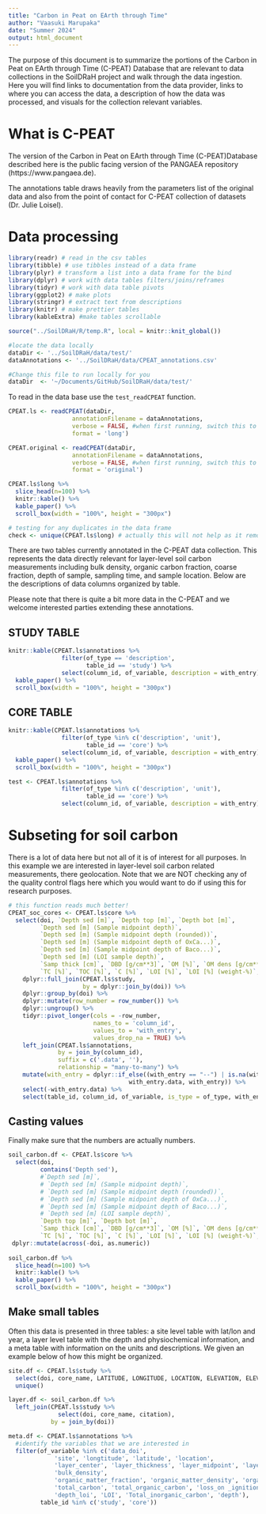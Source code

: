 ```yaml
---
title: "Carbon in Peat on EArth through Time"
author: "Vaasuki Marupaka"
date: "Summer 2024"
output: html_document
---
```


The purpose of this document is to summarize the portions of the Carbon in Peat on EArth through Time (C-PEAT) Database that are relevant to data collections in the SoilDRaH project and walk through the data ingestion.
Here you will find links to documentation from the data provider, links to where you can access the data, a description of how the data was processed, and visuals for the collection relevant variables.

# What is C-PEAT

The version of the Carbon in Peat on EArth through Time (C-PEAT)Database described here is the public facing version of the PANGAEA repository (https://www.pangaea.de).

The annotations table draws heavily from the parameters list of the original data and also from the point of contact for C-PEAT collection of datasets (Dr. Julie Loisel). 

# Data processing

```r

library(readr) # read in the csv tables
library(tibble) # use tibbles instead of a data frame
library(plyr) # transform a list into a data frame for the bind
library(dplyr) # work with data tables filters/joins/reframes
library(tidyr) # work with data table pivots
library(ggplot2) # make plots
library(stringr) # extract text from descriptions
library(knitr) # make prettier tables
library(kableExtra) #make tables scrollable

source("../SoilDRaH/R/temp.R", local = knitr::knit_global())

#locate the data locally
dataDir <- '../SoilDRaH/data/test/'
dataAnnotations <- '../SoilDRaH/data/CPEAT_annotations.csv'
```

```r
#Change this file to run locally for you
dataDir  <- '~/Documents/GitHub/SoilDRaH/data/test/'
```

To read in the data base use the `test_readCPEAT` function.

```r
CPEAT.ls <- readCPEAT(dataDir, 
                  annotationFilename = dataAnnotations, 
                  verbose = FALSE, #when first running, switch this to true 
                  format = 'long')

CPEAT.original <- readCPEAT(dataDir, 
                  annotationFilename = dataAnnotations, 
                  verbose = FALSE, #when first running, switch this to true 
                  format = 'original')

CPEAT.ls$long %>%
  slice_head(n=100) %>%
  knitr::kable() %>%
  kable_paper() %>%
  scroll_box(width = "100%", height = "300px")
```

```r
# testing for any duplicates in the data frame
check <- unique(CPEAT.ls$long) # actually this will not help as it removes the decription after once established for the column variables!
```


There are two tables currently annotated in the C-PEAT data collection.
This represents the data directly relevant for layer-level soil carbon measurements including bulk density, organic carbon fraction, coarse fraction, depth of sample, sampling time, and sample location.
Below are the descriptions of data columns organized by table.

Please note that there is quite a bit more data in the C-PEAT and we welcome interested parties extending these annotations.

## STUDY TABLE 

```r
knitr::kable(CPEAT.ls$annotations %>%
               filter(of_type == 'description',
                      table_id == 'study') %>%
               select(column_id, of_variable, description = with_entry)) %>%
  kable_paper() %>%
  scroll_box(width = "100%", height = "300px")
```

## CORE TABLE

```r
knitr::kable(CPEAT.ls$annotations %>%
               filter(of_type %in% c('description', 'unit'),
                      table_id == 'core') %>%
               select(column_id, of_variable, description = with_entry)) %>%
  kable_paper() %>%
  scroll_box(width = "100%", height = "300px")

test <- CPEAT.ls$annotations %>%
               filter(of_type %in% c('description', 'unit'),
                      table_id == 'core') %>%
               select(column_id, of_variable, description = with_entry)
```

# Subseting for soil carbon

There is a lot of data here but not all of it is of interest for all purposes.
In this example we are interested in layer-level soil carbon related measurements, there geolocation.
Note that we are NOT checking any of the quality control flags here which you would want to do if using this for research purposes.

```r
# this function reads much better!
CPEAT_soc_cores <- CPEAT.ls$core %>% 
  select(doi, `Depth sed [m]`, `Depth top [m]`, `Depth bot [m]`, 
         `Depth sed [m] (Sample midpoint depth)`, 
         `Depth sed [m] (Sample midpoint depth (rounded))`, 
         `Depth sed [m] (Sample midpoint depth of OxCa...)`, 
         `Depth sed [m] (Sample midpoint depth of Baco...)`,
         `Depth sed [m] (LOI sample depth)`,
         `Samp thick [cm]`, `DBD [g/cm**3]`, `OM [%]`, `OM dens [g/cm**3]`, `Corg dens [g/cm**3]`,
         `TC [%]`, `TOC [%]`, `C [%]`, `LOI [%]`, `LOI [%] (weight-%)`, `TIC [%]`) %>% 
    dplyr::full_join(CPEAT.ls$study,
                     by = dplyr::join_by(doi)) %>% 
    dplyr::group_by(doi) %>%
    dplyr::mutate(row_number = row_number()) %>% 
    dplyr::ungroup() %>%
    tidyr::pivot_longer(cols = -row_number, 
                        names_to = 'column_id', 
                        values_to = 'with_entry', 
                        values_drop_na = TRUE) %>% 
    left_join(CPEAT.ls$annotations, 
              by = join_by(column_id),
              suffix = c('.data', ''),
              relationship = "many-to-many") %>% 
    mutate(with_entry = dplyr::if_else((with_entry == "--") | is.na(with_entry),
                                  with_entry.data, with_entry)) %>%
    select(-with_entry.data) %>% 
    select(table_id, column_id, of_variable, is_type = of_type, with_entry, row_number) # 5,546,485 obs, 6 total columns


```

## Casting values

Finally make sure that the numbers are actually numbers.

```r

soil_carbon.df <- CPEAT.ls$core %>% 
  select(doi, 
         contains('Depth sed'),
         #`Depth sed [m]`, 
         # `Depth sed [m] (Sample midpoint depth)`, 
         # `Depth sed [m] (Sample midpoint depth (rounded))`, 
         # `Depth sed [m] (Sample midpoint depth of OxCa...)`, 
         # `Depth sed [m] (Sample midpoint depth of Baco...)`,
         # `Depth sed [m] (LOI sample depth)`,
         `Depth top [m]`, `Depth bot [m]`, 
         `Samp thick [cm]`, `DBD [g/cm**3]`, `OM [%]`, `OM dens [g/cm**3]`, `Corg dens [g/cm**3]`,
         `TC [%]`, `TOC [%]`, `C [%]`, `LOI [%]`, `LOI [%] (weight-%)`, `TIC [%]`) %>% 
 dplyr::mutate(across(-doi, as.numeric))
  
soil_carbon.df %>%
  slice_head(n=100) %>%
  knitr::kable() %>%
  kable_paper() %>%
  scroll_box(width = "100%", height = "300px")

```

## Make small tables

Often this data is presented in three tables: a site level table with lat/lon and year, a layer level table with the depth and physiochemical information, and a meta table with information on the units and descriptions.
We given an example below of how this might be organized.

```r
site.df <- CPEAT.ls$study %>%
  select(doi, core_name, LATITUDE, LONGITUDE, LOCATION, ELEVATION, ELEVATION.START, ELEVATION.END) %>%
  unique()

layer.df <- soil_carbon.df %>%
  left_join(CPEAT.ls$study %>% 
              select(doi, core_name, citation),
            by = join_by(doi))

meta.df <- CPEAT.ls$annotations %>%
  #identify the variables that we are interested in
  filter(of_variable %in% c('data_doi',
             'site', 'longtitude', 'latitude', 'location',
             'layer_center', 'layer_thickness', 'layer_midpoint', 'layer_depth_top', 'layer_depth_bottom',
             'bulk_density',
             'organic_matter_fraction', 'organic_matter_density', 'organic_carbon_density',
             'total_carbon', 'total_organic_carbon', 'loss_on _ignition', 'percent_carbon',
             'depth_loi', 'LOI', 'Total_inorganic_carbon', 'depth'),
         table_id %in% c('study', 'core'))

```